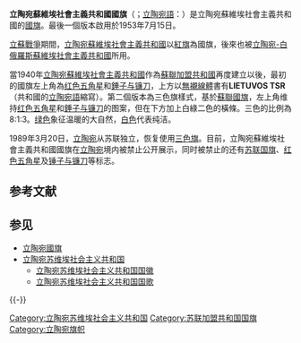 {{National flag infobox
|Name = 立陶宛蘇維埃社會主義共和國
|Article = 國旗
|Image = Flag of Lithuanian SSR.svg
|Use = 110110
|Symbol = {{FIAV|historical}}{{FIAV|twosided}}
|Proportion = 1:2
|Adoption = 1953年7月15日
|Design = 紅底，左上角维持[[红色五角星|红色五角星]]和[[錘子与镰刀|錘子与镰刀]]的图案，但在下方加上白綠二色的橫條。三色的比例為8:1:3。[[绿色|绿色]]象征温暖的大自然，[[白色|白色]]代表纯洁。
|Diminutive =
| Imagetext2  = 
| Image2      = Flag of the Lithuanian Soviet Socialist Republic (reverse).svg
| Nickname2   =  反面旗幟
| Use2        = 
| Symbol2     = 
| Proportion2 = 1:2
| Adoption2   = 
| Design2    =
| Designer2   = 
}}

'''立陶宛蘇維埃社會主義共和國國旗'''（{{lang-ru|Флаг Литовской ССР}}；[[立陶宛語|立陶宛語]]：{{lang|et|Lietuvos TSR vėliava}}）是立陶宛蘇維埃社會主義共和國的[[國旗|國旗]]。最後一個版本啟用於1953年7月15日。

[[立蘇戰爭|立蘇戰爭]]期間，[[立陶宛苏维埃社会主义共和国_(1918年-1919年)|立陶宛蘇維埃社會主義共和國]]以[[紅旗|紅旗]]為國旗，後來也被[[立陶宛-白俄羅斯蘇維埃社會主義共和國|立陶宛-白俄羅斯蘇維埃社會主義共和國]]所用。

當1940年[[立陶宛蘇維埃社會主義共和國|立陶宛蘇維埃社會主義共和國]]作為[[蘇聯加盟共和國|蘇聯加盟共和國]]再度建立以後，最初的國旗左上角為[[红色五角星|红色五角星]]和[[錘子与镰刀|錘子与镰刀]]，上方以[[無襯線體|無襯線體]]書有'''LIETUVOS TSR'''（共和國的[[立陶宛語|立陶宛語]]縮寫）。第二個版本為三色旗樣式，基於[[蘇聯國旗|蘇聯國旗]]，左上角维持[[红色五角星|红色五角星]]和[[錘子与镰刀|錘子与镰刀]]的图案，但在下方加上白綠二色的橫條。三色的比例為8:1:3。[[绿色|绿色]]象征温暖的大自然，[[白色|白色]]代表纯洁。

1989年3月20日，[[立陶宛|立陶宛]]从苏联独立，恢复使用[[立陶宛国旗|三色旗]]。目前，立陶宛蘇維埃社會主義共和國國旗在[[立陶宛|立陶宛]]境内被禁止公开展示，同时被禁止的还有[[苏联国旗|苏联国旗]]、[[红色五角星|红色五角星]]及[[锤子与镰刀|锤子与镰刀]]等标志。
{{Gallery2
|File:Flag of the Lithuanian-Byelorussian SSR.svg|1918年-1919年
|File:Flag of Lithuanian SSR (1940-1953).svg|1940年-1953年
|File:Flag of Lithuanian SSR.svg|1953年-1988年
|File:Flag of Lithuania (1988–2004).svg|1988年-1991年
}}

== 参考文献 ==
{{Reflist}}

== 参见 ==
{{Portal box|苏联|纹章及旗帜}}
* [[立陶宛國旗|立陶宛國旗]]
* [[立陶宛苏维埃社会主义共和国|立陶宛苏维埃社会主义共和国]]
** [[立陶宛苏维埃社会主义共和国国徽|立陶宛苏维埃社会主义共和国国徽]]
** [[立陶宛苏维埃社会主义共和国国歌|立陶宛苏维埃社会主义共和国国歌]]

{{-}}
{{Flag USSR}}

[[Category:立陶宛苏维埃社会主义共和国|Category:立陶宛苏维埃社会主义共和国]]
[[Category:苏联加盟共和国国旗|Category:苏联加盟共和国国旗]]
[[Category:立陶宛旗帜|Category:立陶宛旗帜]]

{{苏联小作品}}
{{旗帜小作品}}